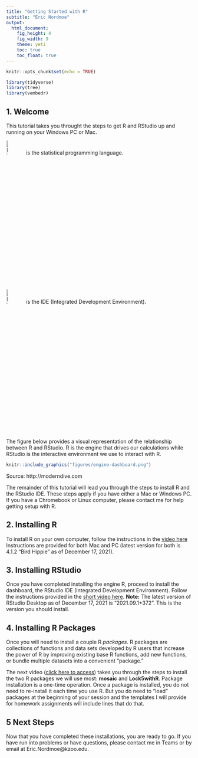 ```yaml
---
title: "Getting Started with R"
subtitle: "Eric Nordmoe"
output: 
  html_document: 
    fig_height: 4
    fig_width: 9
    theme: yeti
    toc: true
    toc_float: true
---
```



```r
knitr::opts_chunk$set(echo = TRUE)
```


```r
library(tidyverse)
library(tree)
library(vembedr)
```


## 1. Welcome

This tutorial takes you throught the steps to get R and RStudio up and running on your Windows PC or Mac.  


 
<img src="figures/R_logo.svg.png" alt="R logo" width=10%"/> is the statistical programming language.  

<img src="figures/stickers/RStudio.png" alt="RStudio logo" width="10%"/> is the IDE (Integrated Development Environment).  

The figure below provides a visual representation of the relationship between R and RStudio. R is the engine that drives our calculations while RStudio is the interactive environment we use to interact with R.  

```r
knitr::include_graphics("figures/engine-dashboard.png")
```

Source: http://moderndive.com  

The remainder of this tutorial will lead you through the steps to install R and the RStudio IDE. These steps apply if you have either a Mac or Windows PC. If you have  a Chromebook or Linux computer, please contact me for help getting setup with R. 


## 2. Installing R

To install R on your own computer,  follow the instructions in the [video here](https://youtu.be/s45YUfs3q8Y)  Instructions are provided for both Mac and PC (latest version for both is 4.1.2 "Bird Hippie" as of December 17, 2021).





  
  
## 3. Installing RStudio  

Once you have completed installing the engine R, proceed to install the dashboard, the RStudio IDE (Integrated Development Environment). Follow the instructions provided in the [short video here](https://youtu.be/O5tsa3i331k). **Note:** The latest version of RStudio Desktop as of December 17, 2021 is "2021.09.1+372". This is the version you should install.




## 4. Installing  R Packages

Once you will need to install a couple R *packages*. R packages are collections of functions and data sets developed by R users that increase the power of R by improving existing base R functions, add new functions, or bundle multiple datasets into a convenient "package." 


The next video ([click here to access](https://youtu.be/eqpENzXToDI)) takes you through the steps to install the two R packages we will use most: **mosaic** and **Lock5withR**. Package installation is a one-time operation. Once a package is installed, you do not need to re-install it each time you use R. But you do need to "load" packages at the beginning of your session and the templates I will provide for homework assignments will include lines that do that. 



## 5 Next Steps  

Now that you have completed these installations, you are ready to go. If you have run into problems or have questions, please contact me in Teams or by email at Eric.Nordmoe@kzoo.edu. 
